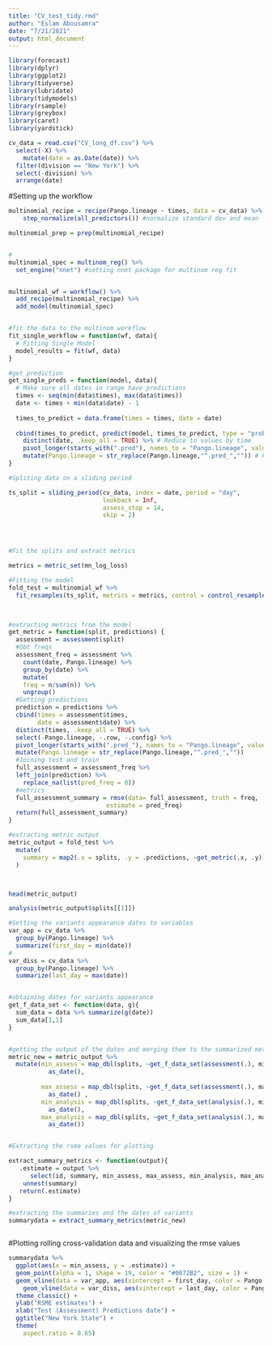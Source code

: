 ```yaml
---
title: "CV_test_tidy.rmd"
author: "Eslam Abousamra"
date: "7/21/2021"
output: html_document
---
```

```r
library(forecast)
library(dplyr)
library(ggplot2)
library(tidyverse)
library(lubridate)
library(tidymodels)
library(rsample)
library(greybox)
library(caret)
library(yardstick)
```






```r

cv_data = read.csv("CV_long_df.csv") %>%
  select(-X) %>%
    mutate(date = as.Date(date)) %>%
  filter(division == "New York") %>%
  select(-division) %>% 
  arrange(date)

```


#Setting up the workflow
```r


multinomial_recipe = recipe(Pango.lineage ~ times, data = cv_data) %>%
    step_normalize(all_predictors()) #normalize standard dev and mean

multinomial_prep = prep(multinomial_recipe)


#
multinomial_spec = multinom_reg() %>%
  set_engine("nnet") #setting nnet package for multinom reg fit


multinomial_wf = workflow() %>%
  add_recipe(multinomial_recipe) %>%
  add_model(multinomial_spec)


#fit the data to the multinom workflow
fit_single_workflow = function(wf, data){
  # Fitting Single Model
  model_results = fit(wf, data)
}

#get prediction
get_single_preds = function(model, data){
  # Make sure all dates in range have predictions
  times <- seq(min(data$times), max(data$times))
  date <- times + min(data$date) - 1
  
  times_to_predict = data.frame(times = times, date = date)
  
  cbind(times_to_predict, predict(model, times_to_predict, type = "prob")) %>% # Combine data and model
    distinct(date, .keep_all = TRUE) %>% # Reduce to values by time
    pivot_longer(starts_with(".pred"), names_to = "Pango.lineage", values_to = "pred_freq") %>% # Pivot to tidy format
    mutate(Pango.lineage = str_replace(Pango.lineage,"^.pred_","")) # Fix pango_lineage
}

```


```r
#Spliting data on a sliding period

ts_split = sliding_period(cv_data, index = date, period = "day",
                          lookback = Inf,
                          assess_stop = 14,
                          skip = 2)




#Fit the splits and extract metrics

metrics = metric_set(mn_log_loss)

#Fitting the model
fold_test = multinomial_wf %>% 
  fit_resamples(ts_split, metrics = metrics, control = control_resamples(save_pred = TRUE))
  


#extracting metrics from the model
get_metric = function(split, predictions) {
  assessment = assessment(split)
  #Obt freqs
  assessment_freq = assessment %>%
    count(date, Pango.lineage) %>%
    group_by(date) %>%
    mutate(
    freq = n/sum(n)) %>%
    ungroup()
  #Getting predictions
  prediction = predictions %>%
  cbind(times = assessment$times,
        date = assessment$date) %>%
  distinct(times, .keep_all = TRUE) %>% 
  select(-Pango.lineage, -.row, -.config) %>%
  pivot_longer(starts_with(".pred_"), names_to = "Pango.lineage", values_to = "pred_freq") %>%
  mutate(Pango.lineage = str_replace(Pango.lineage,"^.pred_",""))
  #Joining test and train
  full_assessment = assessment_freq %>%
  left_join(prediction) %>% 
    replace_na(list(pred_freq = 0)) 
  #metrics
  full_assessment_summary = rmse(data= full_assessment, truth = freq, 
                           estimate = pred_freq)
  return(full_assessment_summary)
}

#extracting metric output
metric_output = fold_test %>%
  mutate(
    summary = map2(.x = splits, .y = .predictions, ~get_metric(.x, .y))
  ) 



head(metric_output)

analysis(metric_output$splits[[1]])

```


```r

#Setting the variants appearance dates to variables
var_app = cv_data %>%
  group_by(Pango.lineage) %>%
  summarize(first_day = min(date))
#
var_diss = cv_data %>%
  group_by(Pango.lineage) %>%
  summarize(last_day = max(date))


#obtaining dates for variants appearance
get_f_data_set <- function(data, g){
  sum_data = data %>% summarize(g(date))
  sum_data[1,1]
}


#getting the output of the dates and merging them to the summarized metrics
metric_new = metric_output %>% 
  mutate(min_assess = map_dbl(splits, ~get_f_data_set(assessment(.), min)) %>%
           as_date(),
         
         max_assess = map_dbl(splits, ~get_f_data_set(assessment(.), max))%>%
           as_date() ,
         min_analysis = map_dbl(splits, ~get_f_data_set(analysis(.), min))%>%
           as_date(),
         max_analysis = map_dbl(splits, ~get_f_data_set(analysis(.), max))%>%
           as_date())


#Extracting the rsme values for plotting

extract_summary_metrics <- function(output){
   .estimate = output %>% 
      select(id, summary, min_assess, max_assess, min_analysis, max_analysis) %>%
    unnest(summary)
   return(.estimate)
}

#extracting the summaries and the dates of variants
summarydata = extract_summary_metrics(metric_new)



```

#Plotting rolling cross-validation data and visualizing the rmse values

```r
summarydata %>% 
  ggplot(aes(x = min_assess, y = .estimate)) +
  geom_point(alpha = 1, shape = 19, color = "#0072B2", size = 1) +
  geom_vline(data = var_app, aes(xintercept = first_day, color = Pango.lineage), linetype= "dashed") +
    geom_vline(data = var_diss, aes(xintercept = last_day, color = Pango.lineage), linetype= "dashed") +
  theme_classic() +
  ylab("RSME estimates") +
  xlab("Test (Assessment) Predictions date") +
  ggtitle("New York State") +
  theme(
    aspect.ratio = 0.65)


```











